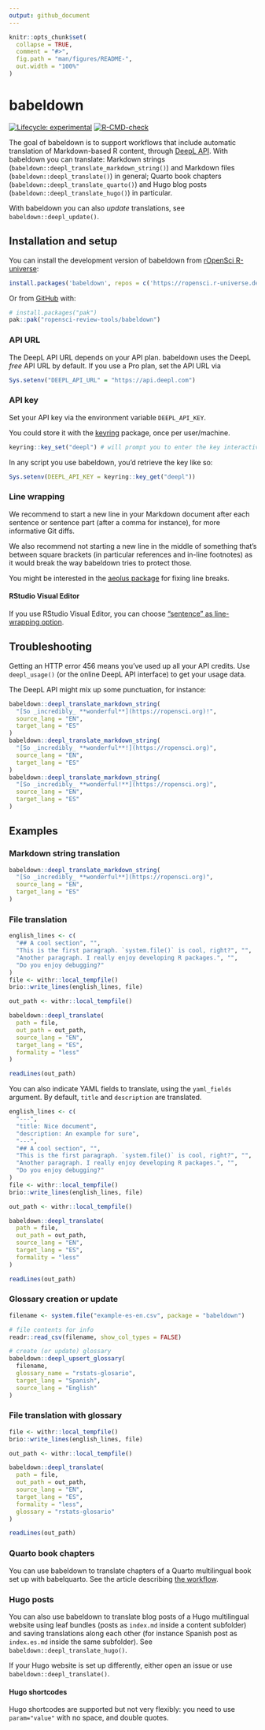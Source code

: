 ```yaml
---
output: github_document
---
```


<!-- README.md is generated from README.Rmd. Please edit that file -->

```r
knitr::opts_chunk$set(
  collapse = TRUE,
  comment = "#>",
  fig.path = "man/figures/README-",
  out.width = "100%"
)
```

# babeldown

<!-- badges: start -->
[![Lifecycle: experimental](https://img.shields.io/badge/lifecycle-experimental-orange.svg)](https://lifecycle.r-lib.org/articles/stages.html#experimental)
[![R-CMD-check](https://github.com/ropensci-review-tools/babeldown/actions/workflows/R-CMD-check.yaml/badge.svg)](https://github.com/ropensci-review-tools/babeldown/actions/workflows/R-CMD-check.yaml)
<!-- badges: end -->

The goal of babeldown is to support workflows that include automatic translation of Markdown-based R content, through [DeepL API](https://www.deepl.com/en/docs-api/).
With babeldown you can translate: Markdown strings (`babeldown::deepl_translate_markdown_string()`) and Markdown files (`babeldown::deepl_translate()`) in general; Quarto book chapters (`babeldown::deepl_translate_quarto()`) and Hugo blog posts (`babeldown::deepl_translate_hugo()`) in particular.

With babeldown you can also _update_ translations, see `babeldown::deepl_update()`.

## Installation and setup

You can install the development version of babeldown from [rOpenSci R-universe](https://ropensci.r-universe.dev/):

``` r
install.packages('babeldown', repos = c('https://ropensci.r-universe.dev', 'https://cloud.r-project.org'))
```

Or from [GitHub](https://github.com/) with:

``` r
# install.packages("pak")
pak::pak("ropensci-review-tools/babeldown")
```

### API URL

The DeepL API URL depends on your API plan.
babeldown uses the DeepL _free_ API URL by default.
If you use a Pro plan, set the API URL via

```r
Sys.setenv("DEEPL_API_URL" = "https://api.deepl.com")
```

### API key

Set your API key via the environment variable `DEEPL_API_KEY`.

You could store it with the [keyring](https://r-lib.github.io/keyring/index.html) package, once per user/machine.

```r
keyring::key_set("deepl") # will prompt you to enter the key interactively
```

In any script you use babeldown, you'd retrieve the key like so:

```r
Sys.setenv(DEEPL_API_KEY = keyring::key_get("deepl"))
```

### Line wrapping

We recommend to start a new line in your Markdown document after each sentence or sentence part (after a comma for instance), for more informative Git diffs.

We also recommend not starting a new line in the middle of something that's between square brackets (in particular references and in-line footnotes) as it would break the way babeldown tries to protect those.

You might be interested in the [aeolus package](https://docs.ropensci.org/aeolus/) for fixing line breaks.

#### RStudio Visual Editor

If you use RStudio Visual Editor, you can choose ["sentence" as line-wrapping option](https://rstudio.github.io/visual-markdown-editing/markdown.html#line-wrapping).

## Troubleshooting

Getting an HTTP error 456 means you've used up all your API credits.
Use `deepl_usage()` (or the online DeepL API interface) to get your usage data.

The DeepL API might mix up some punctuation, for instance:

```r
babeldown::deepl_translate_markdown_string(
  "[So _incredibly_ **wonderful**](https://ropensci.org)!",
  source_lang = "EN",
  target_lang = "ES"
)
babeldown::deepl_translate_markdown_string(
  "[So _incredibly_ **wonderful**!](https://ropensci.org)",
  source_lang = "EN",
  target_lang = "ES"
)
babeldown::deepl_translate_markdown_string(
  "[So _incredibly_ **wonderful!**](https://ropensci.org)",
  source_lang = "EN",
  target_lang = "ES"
)
```

## Examples

### Markdown string translation

```r
babeldown::deepl_translate_markdown_string(
  "[So _incredibly_ **wonderful**](https://ropensci.org)",
  source_lang = "EN",
  target_lang = "ES"
)
```

### File translation

```r
english_lines <- c(
  "## A cool section", "",
  "This is the first paragraph. `system.file()` is cool, right?", "",
  "Another paragraph. I really enjoy developing R packages.", "",
  "Do you enjoy debugging?"
)
file <- withr::local_tempfile()
brio::write_lines(english_lines, file)

out_path <- withr::local_tempfile()

babeldown::deepl_translate(
  path = file,
  out_path = out_path,
  source_lang = "EN",
  target_lang = "ES",
  formality = "less"
)

readLines(out_path)
```

You can also indicate YAML fields to translate, using the `yaml_fields` argument.
By default, `title` and `description` are translated.


```r
english_lines <- c(
  "---",
  "title: Nice document",
  "description: An example for sure",
  "---",
  "## A cool section", "",
  "This is the first paragraph. `system.file()` is cool, right?", "",
  "Another paragraph. I really enjoy developing R packages.", "",
  "Do you enjoy debugging?"
)
file <- withr::local_tempfile()
brio::write_lines(english_lines, file)

out_path <- withr::local_tempfile()

babeldown::deepl_translate(
  path = file,
  out_path = out_path,
  source_lang = "EN",
  target_lang = "ES",
  formality = "less"
)

readLines(out_path)
```


### Glossary creation or update

```r
filename <- system.file("example-es-en.csv", package = "babeldown")

# file contents for info
readr::read_csv(filename, show_col_types = FALSE)

# create (or update) glossary
babeldown::deepl_upsert_glossary(
  filename,
  glossary_name = "rstats-glosario",
  target_lang = "Spanish",
  source_lang = "English"
)
```

### File translation with glossary

```r
file <- withr::local_tempfile()
brio::write_lines(english_lines, file)

out_path <- withr::local_tempfile()

babeldown::deepl_translate(
  path = file,
  out_path = out_path,
  source_lang = "EN",
  target_lang = "ES",
  formality = "less",
  glossary = "rstats-glosario"
)

readLines(out_path)
```

### Quarto book chapters

You can use babeldown to translate chapters of a Quarto multilingual book set up with babelquarto.
See the article describing [the workflow](https://docs.ropensci.org/babeldown/articles/quarto.html).

### Hugo posts

You can also use babeldown to translate blog posts of a Hugo multilingual website using leaf bundles (posts as `index.md` inside a content subfolder) and saving translations along each other (for instance Spanish post as `index.es.md` inside the same subfolder).
See `babeldown::deepl_translate_hugo()`.

If your Hugo website is set up differently, either open an issue or use `babeldown::deepl_translate()`.

#### Hugo shortcodes

Hugo shortcodes are supported but not very flexibly: you need to use `param="value"` with no space, and double quotes.
